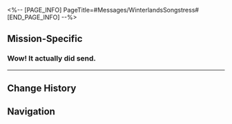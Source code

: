 <%-- [PAGE_INFO]
PageTitle=#Messages/WinterlandsSongstress#
[END_PAGE_INFO] --%>
{{Messages Infobox
|id        = 195
|image     = NPC WinterlandsSongstress Icon.png
|type      = NPC
|sender    = WinterlandsSongstress
|signature = 
|faction   = Others
}}

==Mission-Specific==
===Wow! It actually did send.===
{{Messages
|start_condition = 
|text =
:'''WinterlandsSongstress:''' Wow! It actually did send.
:'''WinterlandsSongstress:''' The IPC's technology is so advanced, messages can even be sent through half the Cosmos.
:{Choice} Have we met?
::'''(Trailblazer):''' Who is this? Have we met?
:{Choice} What a poetic name
::'''(Trailblazer):''' Your name is so poetic, but it's not as superior as Galactic Baseballer.
:'''WinterlandsSongstress:''' It's me, Tamila.
:'''WinterlandsSongstress:''' Oh, right! My bad, I didn't tell you I changed numbers.
:'''WinterlandsSongstress:''' I'm an artist now, after all. The IPC's quite strict with their information security.
:'''WinterlandsSongstress:''' As for the name, don't worry about it. My manager chose it for me, something about "this will get you more attention."
:'''WinterlandsSongstress:''' Sigh, I didn't think being an IPC artist means to be bound by so many rules.
:{Choice} You're famous, Tamila!
::'''(Trailblazer):''' The IPC cares so much about you, looks like you're gonna be famous, Tamila.
:{Choice} Popularity breeds contempt.
::'''(Trailblazer):''' You're a star now, so of course your treatment is different. Popularity breeds contempt, you know.
:'''WinterlandsSongstress:''' Stop making fun of me. Right now, I'm a newbie singer at most.
:'''WinterlandsSongstress:''' It's after coming to the outside world that I realized the world is much bigger than I thought I know. I still have a ways to go before reaching my ideal self.
:'''WinterlandsSongstress:''' Fortunately, I've made some small progress recently. I'll continue to share good news with you when I come across them.
:'''WinterlandsSongstress:''' Please look out for my performances as well, (Trailblazer).
}}
----

==Change History==
{{Change History|3.1}}

==Navigation==
{{Messages Navbox}}